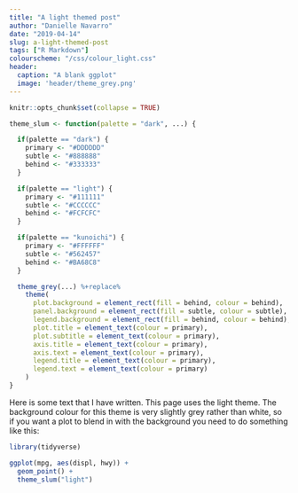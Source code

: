 ```yaml
---
title: "A light themed post"
author: "Danielle Navarro"
date: "2019-04-14"
slug: a-light-themed-post
tags: ["R Markdown"]
colourscheme: "/css/colour_light.css"
header:
  caption: "A blank ggplot"
  image: 'header/theme_grey.png'
---
```


```r
knitr::opts_chunk$set(collapse = TRUE)

theme_slum <- function(palette = "dark", ...) {

  if(palette == "dark") {
    primary <- "#DDDDDD"
    subtle <- "#888888"
    behind <- "#333333"
  }

  if(palette == "light") {
    primary <- "#111111"
    subtle <- "#CCCCCC"
    behind <- "#FCFCFC"
  }

  if(palette == "kunoichi") {
    primary <- "#FFFFFF"
    subtle <- "#562457"
    behind <- "#BA68C8"
  }

  theme_grey(...) %+replace%
    theme(
      plot.background = element_rect(fill = behind, colour = behind),
      panel.background = element_rect(fill = subtle, colour = subtle),
      legend.background = element_rect(fill = behind, colour = behind),
      plot.title = element_text(colour = primary),
      plot.subtitle = element_text(colour = primary),
      axis.title = element_text(colour = primary),
      axis.text = element_text(colour = primary),
      legend.title = element_text(colour = primary),
      legend.text = element_text(colour = primary)
    )
}
```

Here is some text that I have written. This page uses the light theme. The background colour for this theme is very slightly grey rather than white, so if you want a plot to blend in with the background you need to do something like this:

```r
library(tidyverse)

ggplot(mpg, aes(displ, hwy)) + 
  geom_point() + 
  theme_slum("light")
```



